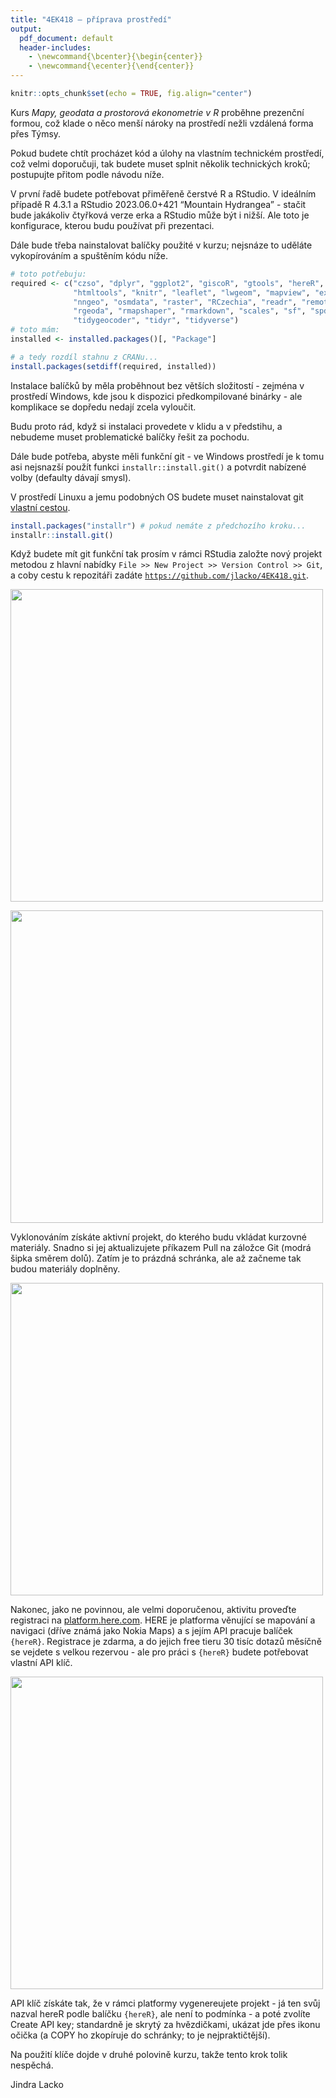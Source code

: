 ```yaml
---
title: "4EK418 – příprava prostředí"
output:
  pdf_document: default
  header-includes:
    - \newcommand{\bcenter}{\begin{center}}
    - \newcommand{\ecenter}{\end{center}}
---
```


```r
knitr::opts_chunk$set(echo = TRUE, fig.align="center")
```

Kurs *Mapy, geodata a prostorová ekonometrie v R* proběhne prezenční formou, což klade o něco menší nároky na prostředí nežli vzdálená forma přes Týmsy.

Pokud budete chtít procházet kód a úlohy na vlastním technickém prostředí, což velmi doporučuji, tak budete muset splnit několik technických kroků; postupujte přitom podle návodu níže.

V první řadě budete potřebovat přiměřeně čerstvé R a RStudio. V ideálním případě R 4.3.1 a RStudio 2023.06.0+421 "Mountain Hydrangea" - stačit bude jakákoliv čtyřková verze erka a RStudio může být i nižší. Ale toto je konfigurace, kterou budu používat při prezentaci.

Dále bude třeba nainstalovat balíčky použité v kurzu; nejsnáze to uděláte vykopírováním a spuštěním kódu níže.

```r
# toto potřebuju:
required <- c("czso", "dplyr", "ggplot2", "giscoR", "gtools", "hereR",
              "htmltools", "knitr", "leaflet", "lwgeom", "mapview", "exactextractr",
              "nngeo", "osmdata", "raster", "RCzechia", "readr", "remotes",
              "rgeoda", "rmapshaper", "rmarkdown", "scales", "sf", "spdep",
              "tidygeocoder", "tidyr", "tidyverse")
# toto mám:
installed <- installed.packages()[, "Package"]

# a tedy rozdíl stahnu z CRANu...
install.packages(setdiff(required, installed))
```

Instalace balíčků by měla proběhnout bez větších složitostí - zejména v prostředí Windows, kde jsou k dispozici předkompilované binárky - ale komplikace se dopředu nedají zcela vyloučit.

Budu proto rád, když si instalaci provedete v klidu a v předstihu, a nebudeme muset problematické balíčky řešit za pochodu. 

Dále bude potřeba, abyste měli funkční git - ve Windows prostředí je k tomu asi nejsnazší použít funkci `installr::install.git()` a potvrdit nabízené volby (defaulty dávají smysl).

V prostředí Linuxu a jemu podobných OS budete muset nainstalovat git [vlastní cestou](https://github.com/git-guides/install-git).

```r
install.packages("installr") # pokud nemáte z předchozího kroku...
installr::install.git() 
```

\newpage

Když budete mít git funkční tak prosím v rámci RStudia založte nový projekt metodou z hlavní nabídky `File >> New Project >> Version Control >> Git`, a coby cestu k repozitáři zadáte [`https://github.com/jlacko/4EK418.git`](https://github.com/jlacko/4EK418.git). 

\bcenter

![](images/new-project.png){width=500px}

![](images/clone-git.png){width=500px}

\ecenter

Vyklonováním získáte aktivní projekt, do kterého budu vkládat kurzovné materiály. Snadno si jej aktualizujete příkazem Pull na záložce Git (modrá šipka směrem dolů). Zatím je to prázdná schránka, ale až začneme tak budou materiály doplněny.

\bcenter

![](images/screenshot-git.png){width=500px}

\ecenter

\newpage

Nakonec, jako ne povinnou, ale velmi doporučenou, aktivitu proveďte registraci na [platform.here.com](https://platform.here.com/). HERE je platforma věnující se mapování a navigaci (dříve známá jako Nokia Maps) a s jejím API pracuje balíček `{hereR}`. Registrace je zdarma, a do jejich free tieru 30 tisíc dotazů měsíčně se vejdete s velkou rezervou - ale pro práci s `{hereR}` budete potřebovat vlastní API klíč.

\bcenter

![](images/create-api-key.png){width=500px}

\ecenter

API klíč získáte tak, že v rámci platformy vygenereujete projekt - já ten svůj nazval hereR podle balíčku `{hereR}`, ale není to podmínka - a poté zvolíte Create API key; standardně je skrytý za hvězdičkami, ukázat jde přes ikonu očička (a COPY ho zkopíruje do schránky; to je nejpraktičtější).

Na použití klíče dojde v druhé polovině kurzu, takže tento krok tolik nespěchá.

Jindra Lacko
